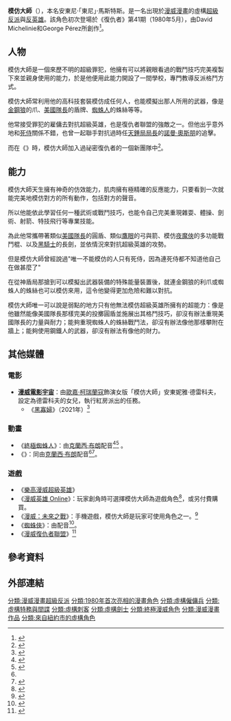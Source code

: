 {{noteTA|G1=美國漫畫}}
{{noteTA
|T=zh-cn:模仿大师;zh-tw:模仿大師;
|1=zh-hans:模仿大师;zh-tw:模仿大師;
|2=zh-hk:麥斯特;zh-tw:馬斯特斯;
}}
{{Infobox comics character
|image=
|converted=
|caption=
|character_name= 模仿大師<br>Taskmaster
|real_name= 安東尼·「東尼」·馬斯特斯（Anthony "Tony" Masters）<ref>Taskmaster vol. 2 #3</ref>
|species= 人類
|publisher=[[漫威漫畫|漫威漫畫]]
|debut=《[[復仇者_(漫畫)|復仇者]]》#41（1980年5月）
|creators=David Michelinie<br>George Pérez
|alliances= [[超智機構|A.I.M.]]<br>{{le|X機構 (漫威漫畫)|Agency X|X機構}}<br>{{le|陰謀 (漫威漫畫)|Cabal (comics)|陰謀}}<br>{{le|恐怖四超人|Frightful Four}}<br>{{le|復仇者：五十州英雄計畫|Avengers:The Initiative}}<br>{{le|秘密復仇者|Secret Avengers}}<br>Shadow Initiative<br>[[神盾局|神盾局]]<br>{{le|雷霆特工隊 (漫威漫畫)|Thunderbolts (comics)|雷霆特工隊}}
|aliases= Contingency T
|powers=攝影式反應能力（photographic reflexes）<br>天才級智能<br>過目不忘的記憶力<br>完美模仿他人嗓音<br>熟練使用各種武器<br>精通所有戰鬥技巧<br>巔峰的人類體能<br>模擬各式特殊武器的能量裝置<br>全息影像感應器
}}

'''模仿大師'''（{{lang-en|Taskmaster}}），本名安東尼·「東尼」·馬斯特斯。是一名出現於[[漫威漫畫|漫威漫畫]]的虛構[[超級反派|超級反派]]與[[反英雄|反英雄]]。該角色初次登場於《復仇者》第41期（1980年5月），由David Michelinie和George Pérez所創作<ref>{{cite book|last = DeFalco|first = Tom|authorlink = Tom DeFalco|last2= Gilbert|first2= Laura, ed.|chapter= 1980s|title = Marvel Chronicle A Year by Year History|publisher = [[Dorling_Kindersley|Dorling Kindersley]]|year = 2008|page = 197|isbn =978-0756641238|quote= Created by writer David Michelinie and artist George Pérez, Taskmaster could mimic any physical skill he had ever seen.}}</ref>。

==人物==
模仿大師是一個來歷不明的超級罪犯，他擁有可以將親眼看過的戰鬥技巧完美複製下來並親身使用的能力，於是他便用此能力開設了一間學校，專門教導反派格鬥方式。

模仿大師常利用他的高科技套裝模仿成任何人，也能模擬出那人所用的武器，像是[[金鋼狼|金鋼狼]]的爪、[[美國隊長|美國隊長]]的盾牌、[[蜘蛛人|蜘蛛人]]的蛛絲等等。

他常接受罪犯的雇傭去對抗超級英雄，也是復仇者聯盟的強敵之一。但他出乎意外地和[[死侍|死侍]]關係不錯，也曾一起聯手對抗過時任[[天錘局|天錘局]][[局長|局長]]的[[諾曼·奧斯朋|諾曼·奧斯朋]]的追擊。

而在《{{le|Marvel NOW!}}》時，模仿大師加入過祕密復仇者的一個新團隊中<ref name="CBTaskmaster">{{cite web|url=https://comicbook.com/marvel/2019/07/22/black-widow-who-is-taskmaster/|title=Black Widow: Who Is Taskmaster?|last=Lovett|first=Jamie|website=Comicbook|date=July 22, 2019|accessdate=July 25, 2019|archiveurl=https://web.archive.org/web/20190723140950/https://comicbook.com/marvel/2019/07/22/black-widow-who-is-taskmaster/|archivedate=July 23, 2019|url-status=live}}</ref>。

==能力==
模仿大師天生擁有神奇的仿效能力，肌肉擁有極精確的反應能力，只要看到一次就能完美地模仿對方的所有動作，包括對方的聲音。

所以他能依此學習任何一種武術或戰鬥技巧，也能令自己完美重現雜耍、體操、劍術、射箭、特技飛行等專業技能。

為此他常攜帶著類似[[美國隊長|美國隊長]]的圓盾、類似[[鷹眼_(漫畫)|鷹眼]]的弓與箭、模仿[[夜魔俠|夜魔俠]]的多功能戰鬥棍、以及[[黑騎士_(漫威漫畫)|黑騎士]]的長劍，並依情況來對抗超級英雄的攻勢。

但是模仿大師曾經說過"唯一不能模仿的人只有死侍，因為連死侍都不知道他自己在做甚麼了"

在從神盾局那搶到可以模擬出武器裝備的特殊能量裝置後，就連金鋼狼的利爪或蜘蛛人的蛛絲也可以模仿來用，這令他變得更加危險和難以對抗。

模仿大師唯一可以說是弱點的地方只有他無法模仿超級英雄所擁有的超能力：像是他雖然能像美國隊長那樣完美的投擲圓盾並施展出其格鬥技巧，卻沒有辦法重現美國隊長的力量與耐力；能夠重現蜘蛛人的蛛絲戰鬥法，卻沒有辦法像他那樣攀附在牆上；能夠使用鋼鐵人的武器，卻沒有辦法有像他的財力。

== 其他媒體 ==
===電影===
*'''[[漫威電影宇宙：第四階段|漫威電影宇宙]]'''：由[[歐嘉·柯瑞蘭寇|歐嘉·柯瑞蘭寇]]飾演女版「模仿大師」安東妮雅·德雷科夫，設定為德雷科夫的女兒，執行紅房派出的任務。
**《[[黑寡婦_(電影)|黑寡婦]]》（2021年）<ref>{{Cite web|url=https://hnentertainment.co/sdcc-2019-a-rundown-of-the-big-phase-4-casting-character-news-from-the-marvel-studios-panel/|title=SDCC 2019: A Rundown of The Big Phase 4 Casting/Character News From The Marvel Studios Panel|last=Marc|first=Christopher|date=2019-07-21|website=HN Entertainment|language=en-US|accessdate=July 21, 2019|archiveurl=https://web.archive.org/web/20190721153018/https://hnentertainment.co/sdcc-2019-a-rundown-of-the-big-phase-4-casting-character-news-from-the-marvel-studios-panel/|archivedate=July 21, 2019|deadurl=no}}</ref>

===動畫===
*《[[終極蜘蛛俠_(動畫)|終極蜘蛛人]]》：由[[克蘭西·布朗|克蘭西·布朗]]配音<ref name="btva">{{cite web|url=http://marvel.toonzone.net/news.php?action=fullnews&id=784|title=Marvel Animation Age - The Marvel Animation News Resource|publisher=|access-date=2017-05-15|archive-date=2018-09-15|archive-url=https://web.archive.org/web/20180915102916/http://marvel.toonzone.net/news.php?action=fullnews&id=784|dead-url=no}}</ref><ref name="Why I Hate Gym">{{cite episode|title=Why I Hate Gym|series=Ultimate Spider-Man|network=Disney XD|season=1|number=6|airdate=April 29, 2012}}</ref> 。
*《{{le|復仇者聯盟：正義出擊|Avengers Assemble (TV series)}}》：同由[[克蘭西·布朗|克蘭西·布朗]]配音<ref name="btva" /><ref>{{cite episode|title=Show Your Work|series=Avengers: Secret Wars|network=Disney XD|season=4|number=6|airdate=August 27, 2017}}</ref>。

=== 遊戲 ===
*《[[樂高漫威超級英雄|樂高漫威超級英雄]]》
*《[[漫威英雄_Online|漫威英雄 Online]]》：玩家創角時可選擇模仿大師為遊戲角色<ref>{{cite web|title=Taskmaster|url=https://marvelheroes.com/heroes/taskmaster|website=MarvelHeroes2016.com|publisher=Gazillion Entertainment|accessdate=15 October 2016|date=4 April 2014|deadurl=yes|archiveurl=https://web.archive.org/web/20161018210405/https://marvelheroes.com/heroes/taskmaster|archivedate=2016年10月18日}}</ref>，或另付費購買。
*《[[漫威：未來之戰|漫威：未來之戰]]》：手機遊戲，模仿大師是玩家可使用角色之一。<ref>{{cite web|title=2/12(三)更新內容介紹[03/11 16:43新增]|url=http://forum.netmarble.com/futurefight_tw/view/2409/1506597|website=MARVEL Future Fight官方論壇|accessdate=2020-02-11|archive-date=2020-08-13|archive-url=https://web.archive.org/web/20200813070002/http://forum.netmarble.com/futurefight_tw/view/2409/1506597|dead-url=no}}</ref>
*《[[蜘蛛俠_(2018年遊戲)|蜘蛛俠]]》：由{{le|布萊恩·布魯姆|Brian Bloom}}配音<ref>{{cite web|title=Spider-Man (2018 Video Game) Full Cast & Crew|url=https://www.imdb.com/title/tt5807780/fullcredits?ref_=tt_cl_sm#cast|accessdate=2018-09-19|website=IMDb|archive-date=2017-11-03|archive-url=https://web.archive.org/web/20171103200006/http://www.imdb.com/title/tt5807780/fullcredits?ref_=tt_cl_sm#cast|dead-url=no}}</ref>。
*《[[漫威復仇者聯盟|漫威復仇者聯盟]]》<ref>{{cite news |url=https://www.polygon.com/2019/6/11/18661450/square-enix-avengers-game-villain-taskmaster |title=Marvel confirms the identity of the villain in Square Enix’s Avengers game |newspaper=[[Polygon_(website)|Polygon]] |date=June 11, 2019 |first=Susana |last=Polo |accessdate=2020-02-19 |archive-date=2019-06-12 |archive-url=https://web.archive.org/web/20190612131606/https://www.polygon.com/2019/6/11/18661450/square-enix-avengers-game-villain-taskmaster |dead-url=no }}</ref>

==參考資料==
{{Reflist}}

==外部連結==

{{美國隊長}}
{{復仇者}}
{{蟻人與黃蜂女}}
{{死侍}}
{{蜘蛛人登場角色}}
{{夜魔俠}}

[[分類:漫威漫畫超級反派|分類:漫威漫畫超級反派]]
[[分類:1980年首次亮相的漫畫角色|分類:1980年首次亮相的漫畫角色]]
[[分類:虛構僱傭兵|分類:虛構僱傭兵]]
[[分類:虛構特務與間諜|分類:虛構特務與間諜]]
[[分類:虛構刺客|分類:虛構刺客]]
[[分類:虛構劍士|分類:虛構劍士]]
[[分類:終極漫威角色|分類:終極漫威角色]]
[[分類:漫威漫畫作品|分類:漫威漫畫作品]]
[[分類:來自紐約市的虛構角色|分類:來自紐約市的虛構角色]]